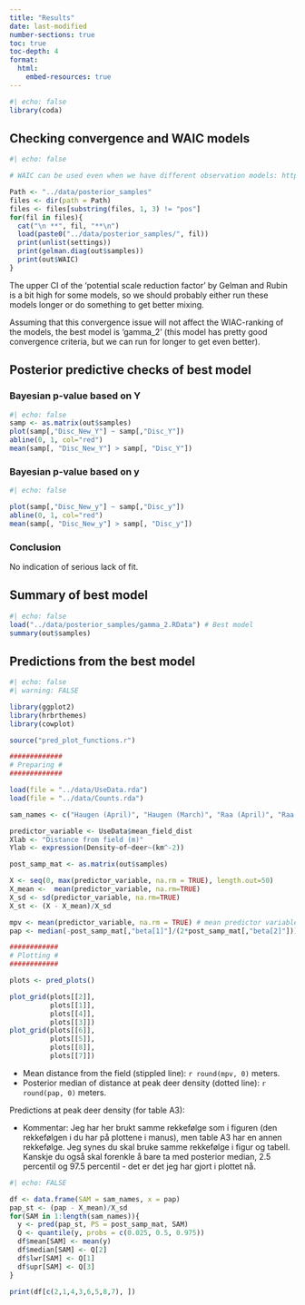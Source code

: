 ```yaml
---
title: "Results"
date: last-modified
number-sections: true
toc: true
toc-depth: 4
format:
  html:
    embed-resources: true
---
```


```r
#| echo: false
library(coda)
```


## Checking convergence and WAIC models

```r
#| echo: false

# WAIC can be used even when we have different observation models: https://discourse.mc-stan.org/t/can-waic-looic-be-used-to-compare-models-with-different-likelihoods/7380

Path <- "../data/posterior_samples"
files <- dir(path = Path)
files <- files[substring(files, 1, 3) != "pos"]
for(fil in files){
  cat("\n **", fil, "**\n")
  load(paste0("../data/posterior_samples/", fil))
  print(unlist(settings))
  print(gelman.diag(out$samples))
  print(out$WAIC)
}
```

The upper CI of the 'potential scale reduction factor' by Gelman and Rubin is a bit high for some models, so we should probably either run these models longer or do something to get better mixing.

Assuming that this convergence issue will not affect the WIAC-ranking of the models, the best model is 'gamma_2' (this model has pretty good convergence criteria, but we can run for longer to get even better).

## Posterior predictive checks of best model

### Bayesian p-value based on Y

```r
#| echo: false
samp <- as.matrix(out$samples)
plot(samp[,"Disc_New_Y"] ~ samp[,"Disc_Y"])
abline(0, 1, col="red")
mean(samp[, "Disc_New_Y"] > samp[, "Disc_Y"])
```

### Bayesian p-value based on y

```r
#| echo: false

plot(samp[,"Disc_New_y"] ~ samp[,"Disc_y"])
abline(0, 1, col="red")
mean(samp[, "Disc_New_y"] > samp[, "Disc_y"])
```

### Conclusion

No indication of serious lack of fit.

## Summary of best model

```r
#| echo: false
load("../data/posterior_samples/gamma_2.RData") # Best model
summary(out$samples)
```

## Predictions from the best model

```r
#| echo: false
#| warning: FALSE

library(ggplot2)
library(hrbrthemes) 
library(cowplot)

source("pred_plot_functions.r")

#############
# Preparing #
#############

load(file = "../data/UseData.rda")
load(file = "../data/Counts.rda")

sam_names <- c("Haugen (April)", "Haugen (March)", "Raa (April)", "Raa (March)", "Soere Bjoerkum (April)", "Soere Bjoerkum (March)", "Sprakehaug (April)", "Sprakehaug (March)")

predictor_variable <- UseData$mean_field_dist
Xlab <- "Distance from field (m)"
Ylab <- expression(Density~of~deer~(km^-2))

post_samp_mat <- as.matrix(out$samples)

X <- seq(0, max(predictor_variable, na.rm = TRUE), length.out=50)
X_mean <-  mean(predictor_variable, na.rm=TRUE)
X_sd <- sd(predictor_variable, na.rm=TRUE)
X_st <- (X - X_mean)/X_sd

mpv <- mean(predictor_variable, na.rm = TRUE) # mean predictor variable
pap <- median(-post_samp_mat[,"beta[1]"]/(2*post_samp_mat[,"beta[2]"]))*X_sd + X_mean # predictor variable at peak

############
# Plotting #
############

plots <- pred_plots()

plot_grid(plots[[2]],
          plots[[1]],
          plots[[4]],
          plots[[3]])
plot_grid(plots[[6]],
          plots[[5]],
          plots[[8]],
          plots[[7]])
```

* Mean distance from the field (stippled line): `r round(mpv, 0)` meters.
* Posterior median of distance at peak deer density (dotted line): `r round(pap, 0)` meters.

<!-- Posterior summary for distance at peak deer density: -->

<!-- ```{r} -->
<!-- #| echo: FALSE -->

<!-- quantile(-post_samp_mat[,"beta[1]"]/(2*post_samp_mat[,"beta[2]"]), probs = c(0.025, 0.5, 0.975))*X_sd + X_mean -->

<!-- ``` -->

Predictions at peak deer density (for table A3):

* Kommentar: Jeg har her brukt samme rekkefølge som i figuren (den rekkefølgen i du har på plottene i manus), men table A3 har en annen rekkefølge. Jeg synes du skal bruke samme rekkefølge i figur og tabell. Kanskje du også skal forenkle å bare ta med posterior median, 2.5 percentil og 97.5 percentil - det er det jeg har gjort i plottet nå.

```r
#| echo: FALSE

df <- data.frame(SAM = sam_names, x = pap)
pap_st <- (pap - X_mean)/X_sd
for(SAM in 1:length(sam_names)){
  y <- pred(pap_st, PS = post_samp_mat, SAM)
  Q <- quantile(y, probs = c(0.025, 0.5, 0.975))
  df$mean[SAM] <- mean(y)
  df$median[SAM] <- Q[2]
  df$lwr[SAM] <- Q[1]
  df$upr[SAM] <- Q[3]
}

print(df[c(2,1,4,3,6,5,8,7), ])

```

